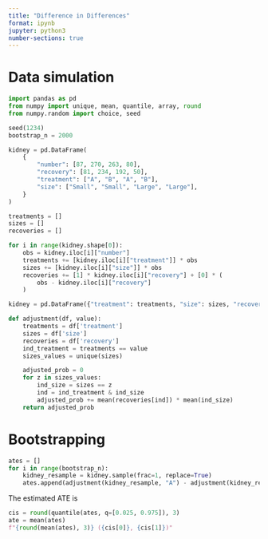 ```yaml
---
title: "Difference in Differences"
format: ipynb
jupyter: python3
number-sections: true
---
```


# Data simulation

```python
import pandas as pd
from numpy import unique, mean, quantile, array, round
from numpy.random import choice, seed

seed(1234)
bootstrap_n = 2000
```

```python
kidney = pd.DataFrame(
    {
        "number": [87, 270, 263, 80],
        "recovery": [81, 234, 192, 50],
        "treatment": ["A", "B", "A", "B"],
        "size": ["Small", "Small", "Large", "Large"],
    }
) 
```

```python
treatments = []
sizes = []
recoveries = []

for i in range(kidney.shape[0]):
    obs = kidney.iloc[i]["number"]
    treatments += [kidney.iloc[i]["treatment"]] * obs
    sizes += [kidney.iloc[i]["size"]] * obs
    recoveries += [1] * kidney.iloc[i]["recovery"] + [0] * (
        obs - kidney.iloc[i]["recovery"]
    )

kidney = pd.DataFrame({"treatment": treatments, "size": sizes, "recovery": recoveries})
```

```python
def adjustment(df, value):
    treatments = df['treatment']
    sizes = df['size']
    recoveries = df['recovery']
    ind_treatment = treatments == value
    sizes_values = unique(sizes)

    adjusted_prob = 0
    for z in sizes_values:
        ind_size = sizes == z
        ind = ind_treatment & ind_size
        adjusted_prob += mean(recoveries[ind]) * mean(ind_size)
    return adjusted_prob
```

# Bootstrapping

```python
ates = []
for i in range(bootstrap_n):
    kidney_resample = kidney.sample(frac=1, replace=True)
    ates.append(adjustment(kidney_resample, "A") - adjustment(kidney_resample, "B"))
```

The estimated ATE is
```python
cis = round(quantile(ates, q=[0.025, 0.975]), 3)
ate = mean(ates)
f"{round(mean(ates), 3)} ({cis[0]}, {cis[1]})"
```